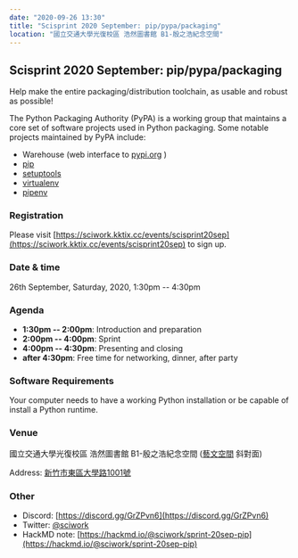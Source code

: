 ```yaml
---
date: "2020-09-26 13:30"
title: "Scisprint 2020 September: pip/pypa/packaging"
location: "國立交通大學光復校區 浩然圖書館 B1-殷之浩紀念空間"
---
```


## Scisprint 2020 September: pip/pypa/packaging

Help make the entire packaging/distribution toolchain, as usable and
robust as possible!

The Python Packaging Authority (PyPA) is a working group that maintains
a core set of software projects used in Python packaging. Some notable
projects maintained by PyPA include:

- Warehouse (web interface to [pypi.org](https://pypi.org/) )
- [pip](https://github.com/pypa/pip/)
- [setuptools](https://github.com/pypa/setuptools/)
- [virtualenv](https://github.com/pypa/virtualenv)
- [pipenv](https://github.com/pypa/pipenv)

### Registration

Please visit [https://sciwork.kktix.cc/events/scisprint20sep](https://sciwork.kktix.cc/events/scisprint20sep) to sign up.

### Date & time

26th September, Saturday, 2020, 1:30pm -- 4:30pm

### Agenda

- **1:30pm -- 2:00pm**: Introduction and preparation
- **2:00pm -- 4:00pm**: Sprint
- **4:00pm -- 4:30pm**: Presenting and closing
- **after 4:30pm**: Free time for networking, dinner, after party

### Software Requirements

Your computer needs to have a working Python installation or be capable
of install a Python runtime.

### Venue

國立交通大學光復校區 浩然圖書館 B1-殷之浩紀念空間
([藝文空間](https://goo.gl/maps/DDuMUcghPuwTx79R8) 斜對面)

Address: [新竹市東區大學路1001號](https://goo.gl/maps/bwbyk5p8MqLxUN9N8)

<Map src="https://www.google.com/maps/embed?pb=!1m18!1m12!1m3!1d1811.129297291065!2d120.99711395807911!3d24.786597196022182!2m3!1f0!2f0!3f0!3m2!1i1024!2i768!4f13.1!3m3!1m2!1s0x34683611e7d11a8b%3A0x9d8d2713a6d09b34!2z5ZyL56uL5Lqk6YCa5aSn5a245rWp54S25ZyW5pu46aSo!5e0!3m2!1szh-TW!2stw!4v1600259045303!5m2!1szh-TW!2stw" />

### Other

- Discord: [https://discord.gg/GrZPvn6](https://discord.gg/GrZPvn6)
- Twitter: [\@sciwork](https://twitter.com/sciwork)
- HackMD note: [https://hackmd.io/@sciwork/sprint-20sep-pip](https://hackmd.io/@sciwork/sprint-20sep-pip)
